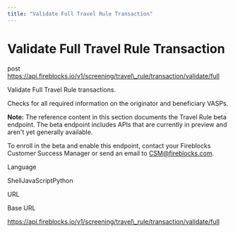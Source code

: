 ```yaml
---
title: "Validate Full Travel Rule Transaction"
---
```

  
  # Validate Full Travel Rule Transaction

post https://api.fireblocks.io/v1/screening/travel\_rule/transaction/validate/full

Validate Full Travel Rule transactions.

Checks for all required information on the originator and beneficiary VASPs.

**Note:** The reference content in this section documents the Travel Rule beta endpoint. The beta endpoint includes APIs that are currently in preview and aren't yet generally available.

To enroll in the beta and enable this endpoint, contact your Fireblocks Customer Success Manager or send an email to [CSM@fireblocks.com](mailto:CSM@fireblocks.com).

Language

ShellJavaScriptPython

URL

Base URL

https://api.fireblocks.io/v1/screening/travel\_rule/transaction/validate/full
